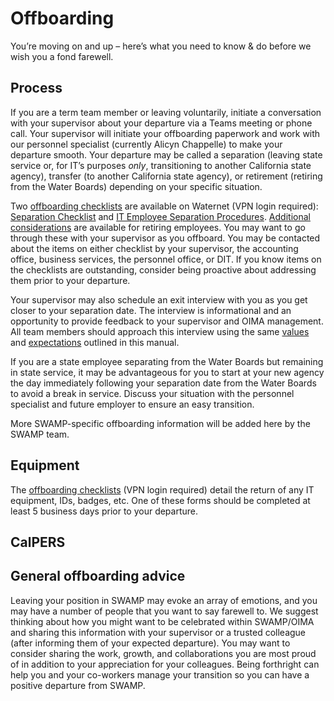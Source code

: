 # Offboarding

You're moving on and up -- here's what you need to know & do before we wish you a fond farewell.

## Process

If you are a term team member or leaving voluntarily, initiate a conversation with your supervisor about your departure via a Teams meeting or phone call. Your supervisor will initiate your offboarding paperwork and work with our personnel specialist (currently Alicyn Chappelle) to make your departure smooth. Your departure may be called a separation (leaving state service or, for IT's purposes *only*, transitioning to another California state agency), transfer (to another California state agency), or retirement (retiring from the Water Boards) depending on your specific situation.

Two [offboarding checklists](https://waternet.waterboards.ca.gov/das/benefits/employee_change.shtml) are available on Waternet (VPN login required): [Separation Checklist](https://waternet.waterboards.ca.gov/das/forms/show_form.php?rec_id=307) and [IT Employee Separation Procedures](https://waternet.waterboards.ca.gov/dit/help_desk/docs/IT-Employee-Separation-Proceedure.pdf). [Additional considerations](https://waternet.waterboards.ca.gov/training/docs/staffdev/transition_planning.pdf) are available for retiring employees. You may want to go through these with your supervisor as you offboard. You may be contacted about the items on either checklist by your supervisor, the accounting office, business services, the personnel office, or DIT. If you know items on the checklists are outstanding, consider being proactive about addressing them prior to your departure.

Your supervisor may also schedule an exit interview with you as you get closer to your separation date. The interview is informational and an opportunity to provide feedback to your supervisor and OIMA management. All team members should approach this interview using the same [values](https://cawaterboarddatacenter.github.io/swamp-manual/values.html) and [expectations](https://cawaterboarddatacenter.github.io/swamp-manual/expectations.html) outlined in this manual.

::: callout-important
If you are a state employee separating from the Water Boards but remaining in state service, it may be advantageous for you to start at your new agency the day immediately following your separation date from the Water Boards to avoid a break in service. Discuss your situation with the personnel specialist and future employer to ensure an easy transition.
:::

More SWAMP-specific offboarding information will be added here by the SWAMP team.

## Equipment

The [offboarding checklists](https://waternet.waterboards.ca.gov/das/benefits/employee_change.shtml) (VPN login required) detail the return of any IT equipment, IDs, badges, etc. One of these forms should be completed at least 5 business days prior to your departure.

## CalPERS

## General offboarding advice

Leaving your position in SWAMP may evoke an array of emotions, and you may have a number of people that you want to say farewell to. We suggest thinking about how you might want to be celebrated within SWAMP/OIMA and sharing this information with your supervisor or a trusted colleague (after informing them of your expected departure). You may want to consider sharing the work, growth, and collaborations you are most proud of in addition to your appreciation for your colleagues. Being forthright can help you and your co-workers manage your transition so you can have a positive departure from SWAMP.
